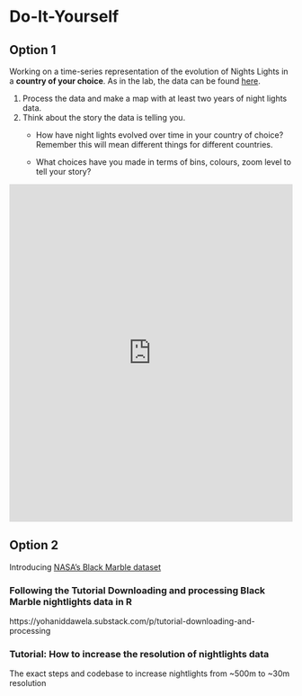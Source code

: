 # Do-It-Yourself {#sec-map-raster-DIY .unnumbered}


## Option 1

Working on a time-series representation of the evolution of Nights Lights in a **country of your choice**. As in the lab, the data can be found [here](https://www.ngdc.noaa.gov/eog/data/web_data/v4composites/).

1.  Process the data and make a map with at least two years of night lights data.
2.  Think about the story the data is telling you.
    -   How have night lights evolved over time in your country of choice? Remember this will mean different things for different countries.

    -   What choices have you made in terms of bins, colours, zoom level to tell your story?

<iframe src="https://ourworldindata.org/grapher/share-of-the-population-with-access-to-electricity" loading="lazy" style="width: 100%; height: 600px; border: 0px none;"></iframe>

## Option 2

Introducing [NASA's Black Marble dataset](https://yohaniddawela.substack.com/p/not-all-nightlight-datasets-are-the)

### Following the Tutorial Downloading and processing Black Marble nightlights data in R

https://yohaniddawela.substack.com/p/tutorial-downloading-and-processing

### Tutorial: How to increase the resolution of nightlights data

The exact steps and codebase to increase nightlights from ~500m to ~30m resolution